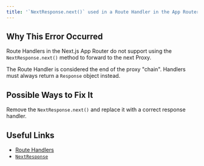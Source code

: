 ```yaml
---
title: '`NextResponse.next()` used in a Route Handler in the App Router'
---
```


## Why This Error Occurred

Route Handlers in the Next.js App Router do not support using the `NextResponse.next()` method to forward to the next Proxy.

The Route Handler is considered the end of the proxy "chain". Handlers must always return a `Response` object instead.

## Possible Ways to Fix It

Remove the `NextResponse.next()` and replace it with a correct response handler.

## Useful Links

- [Route Handlers](/docs/app/api-reference/file-conventions/route)
- [`NextResponse`](/docs/app/api-reference/functions/next-response)
